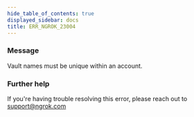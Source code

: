 ```yaml
---
hide_table_of_contents: true
displayed_sidebar: docs
title: ERR_NGROK_23004
---
```




### Message

Vault names must be unique within an account.

<ErrorDetails error="err_ngrok_23004" />

### Further help

If you're having trouble resolving this error, please reach out to [support@ngrok.com](mailto:support@ngrok.com?subject=Help%20with%20ERR_NGROK_23004)
